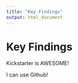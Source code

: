 ```yaml
---
title: "Key Findings"
output: html_document
---
```


# Key Findings

Kickstarter is AWESOME!

I can use Github!

